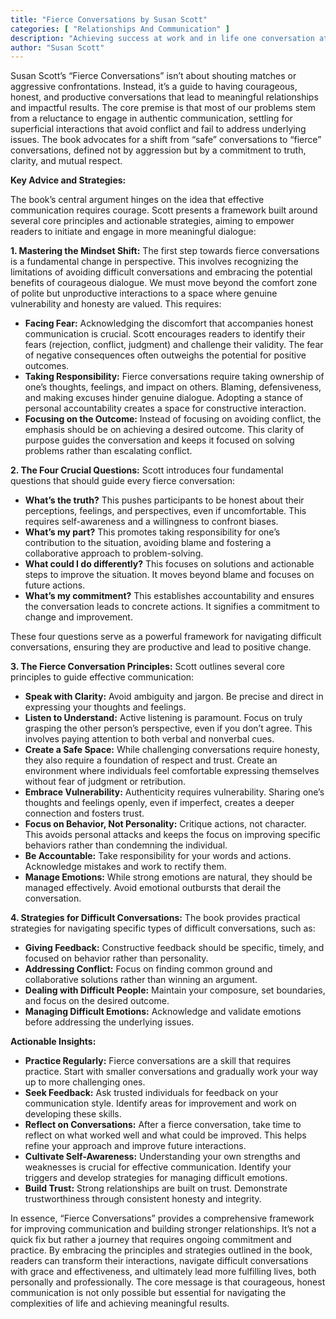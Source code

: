 ```yaml
---
title: "Fierce Conversations by Susan Scott"
categories: [ "Relationships And Communication" ]
description: "Achieving success at work and in life one conversation at a time"
author: "Susan Scott"
---
```

Susan Scott's "Fierce Conversations" isn't about shouting matches or aggressive confrontations. Instead, it's a guide to having courageous, honest, and productive conversations that lead to meaningful relationships and impactful results.  The core premise is that most of our problems stem from a reluctance to engage in authentic communication, settling for superficial interactions that avoid conflict and fail to address underlying issues.  The book advocates for a shift from "safe" conversations to "fierce" conversations, defined not by aggression but by a commitment to truth, clarity, and mutual respect.

**Key Advice and Strategies:**

The book's central argument hinges on the idea that effective communication requires courage.  Scott presents a framework built around several core principles and actionable strategies, aiming to empower readers to initiate and engage in more meaningful dialogue:

**1. Mastering the Mindset Shift:** The first step towards fierce conversations is a fundamental change in perspective.  This involves recognizing the limitations of avoiding difficult conversations and embracing the potential benefits of courageous dialogue.  We must move beyond the comfort zone of polite but unproductive interactions to a space where genuine vulnerability and honesty are valued.  This requires:

* **Facing Fear:**  Acknowledging the discomfort that accompanies honest communication is crucial.  Scott encourages readers to identify their fears (rejection, conflict, judgment) and challenge their validity.  The fear of negative consequences often outweighs the potential for positive outcomes.
* **Taking Responsibility:** Fierce conversations require taking ownership of one's thoughts, feelings, and impact on others.  Blaming, defensiveness, and making excuses hinder genuine dialogue.  Adopting a stance of personal accountability creates a space for constructive interaction.
* **Focusing on the Outcome:** Instead of focusing on avoiding conflict, the emphasis should be on achieving a desired outcome.  This clarity of purpose guides the conversation and keeps it focused on solving problems rather than escalating conflict.

**2. The Four Crucial Questions:** Scott introduces four fundamental questions that should guide every fierce conversation:

* **What's the truth?**  This pushes participants to be honest about their perceptions, feelings, and perspectives, even if uncomfortable.  This requires self-awareness and a willingness to confront biases.
* **What's my part?**  This promotes taking responsibility for one's contribution to the situation, avoiding blame and fostering a collaborative approach to problem-solving.
* **What could I do differently?**  This focuses on solutions and actionable steps to improve the situation.  It moves beyond blame and focuses on future actions.
* **What's my commitment?**  This establishes accountability and ensures the conversation leads to concrete actions.  It signifies a commitment to change and improvement.

These four questions serve as a powerful framework for navigating difficult conversations, ensuring they are productive and lead to positive change.


**3. The Fierce Conversation Principles:** Scott outlines several core principles to guide effective communication:

* **Speak with Clarity:**  Avoid ambiguity and jargon.  Be precise and direct in expressing your thoughts and feelings.
* **Listen to Understand:**  Active listening is paramount.  Focus on truly grasping the other person's perspective, even if you don't agree.  This involves paying attention to both verbal and nonverbal cues.
* **Create a Safe Space:**  While challenging conversations require honesty, they also require a foundation of respect and trust.  Create an environment where individuals feel comfortable expressing themselves without fear of judgment or retribution.
* **Embrace Vulnerability:**  Authenticity requires vulnerability.  Sharing one's thoughts and feelings openly, even if imperfect, creates a deeper connection and fosters trust.
* **Focus on Behavior, Not Personality:**  Critique actions, not character.  This avoids personal attacks and keeps the focus on improving specific behaviors rather than condemning the individual.
* **Be Accountable:**  Take responsibility for your words and actions.  Acknowledge mistakes and work to rectify them.
* **Manage Emotions:**  While strong emotions are natural, they should be managed effectively.  Avoid emotional outbursts that derail the conversation.

**4. Strategies for Difficult Conversations:**  The book provides practical strategies for navigating specific types of difficult conversations, such as:

* **Giving Feedback:**  Constructive feedback should be specific, timely, and focused on behavior rather than personality.
* **Addressing Conflict:**  Focus on finding common ground and collaborative solutions rather than winning an argument.
* **Dealing with Difficult People:**  Maintain your composure, set boundaries, and focus on the desired outcome.
* **Managing Difficult Emotions:**  Acknowledge and validate emotions before addressing the underlying issues.


**Actionable Insights:**

* **Practice Regularly:**  Fierce conversations are a skill that requires practice.  Start with smaller conversations and gradually work your way up to more challenging ones.
* **Seek Feedback:**  Ask trusted individuals for feedback on your communication style.  Identify areas for improvement and work on developing these skills.
* **Reflect on Conversations:**  After a fierce conversation, take time to reflect on what worked well and what could be improved.  This helps refine your approach and improve future interactions.
* **Cultivate Self-Awareness:**  Understanding your own strengths and weaknesses is crucial for effective communication.  Identify your triggers and develop strategies for managing difficult emotions.
* **Build Trust:**  Strong relationships are built on trust.  Demonstrate trustworthiness through consistent honesty and integrity.


In essence, "Fierce Conversations" provides a comprehensive framework for improving communication and building stronger relationships.  It's not a quick fix but rather a journey that requires ongoing commitment and practice.  By embracing the principles and strategies outlined in the book, readers can transform their interactions, navigate difficult conversations with grace and effectiveness, and ultimately lead more fulfilling lives, both personally and professionally.  The core message is that courageous, honest communication is not only possible but essential for navigating the complexities of life and achieving meaningful results.


